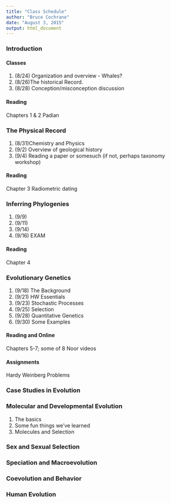 ```yaml
---
title: "Class Schedule"
author: "Bruce Cochrane"
date: "August 3, 2015"
output: html_document
---
```


###  Introduction

#### Classes

1. (8/24) Organization and overview - Whales?
2.  (8/26)The historical Record.  
3.  (8/28)  Conception/misconception discussion

#### Reading

Chapters 1 & 2
Padian

### The Physical Record

1.  (8/31)Chemistry and Physics
2.  (9/2) Overview of geological history
3.  (9/4) Reading a paper or somesuch (if not, perhaps taxonomy workshop)

#### Reading

Chapter 3
Radiometric dating

### Inferring Phylogenies

1.  (9/9)
2.  (9/11)
3.  (9/14)
4.  (9/16)  EXAM

#### Reading

Chapter 4 

### Evolutionary Genetics

1. (9/18) The Background
2.  (9/21)  HW Essentials
3.  (9/23)  Stochastic Processes
4.  (9/25)  Selection
5.  (9/28)  Quantitative Genetics
6.  (9/30)  Some Examples

#### Reading and Online

Chapters 5-7; some of 8
Noor videos

#### Assignments

Hardy Weinberg Problems

### Case Studies in Evolution

### Molecular and Developmental Evolution

1.  The basics
2.  Some fun things we've learned
3.  Molecules and Selection

### Sex and Sexual Selection


### Speciation and Macroevolution

### Coevolution and Behavior

### Human Evolution




